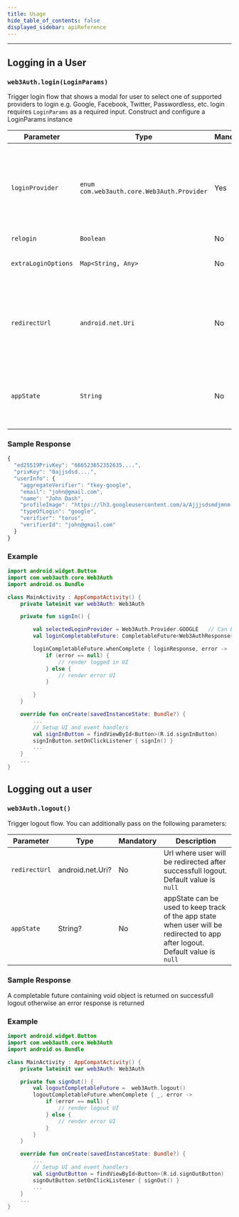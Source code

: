 ```yaml
---
title: Usage
hide_table_of_contents: false
displayed_sidebar: apiReference
---
```


---


## Logging in a User

### `web3Auth.login(LoginParams)`

Trigger login flow that shows a modal for user to select one of supported providers to login e.g. Google, Facebook, Twitter, Passwordless, etc. login
requires `LoginParams` as a required input. Construct and configure a LoginParams instance

| Parameter           | Type                                         | Mandatory | Description                                                                                                                                                                                  |
| ------------------- | -------------------------------------------- | --------- | -------------------------------------------------------------------------------------------------------------------------------------------------------------------------------------------- |
| `loginProvider`     | `enum` `com.web3auth.core.Web3Auth.Provider` | Yes       | Login provider, supported values are `GOOGLE`, `FACEBOOK`, `REDDIT`, `DISCORD`, `TWITCH`, `APPLE`, `LINE`, `GITHUB`, `KAKAO`, `LINKEDIN`, `TWITTER`, `WEIBO`, `WECHAT`, `EMAIL_PASSWORDLESS` |
| `relogin`           | `Boolean`                                    | No        | default is `null`                                                                                                                                                                            |
| `extraLoginOptions` | `Map<String, Any>`                           | No        | You can pass various oauth supported options, default is `null`                                                                                                                              |
| `redirectUrl`       | `android.net.Uri`                            | No        | Url where user will be redirected after successfull login. By default user will be redirected to same page where login will be initiated, default is `null`                                  |
| `appState`          | `String`                                     | No        | appState can be used to keep track of the app state when user will be redirected to app after login, default is `null`                                                                       |

### Sample Response

```javascript
{
  "ed25519PrivKey": "666523652352635....",
  "privKey": "0ajjsdsd....",
  "userInfo": {
    "aggregateVerifier": "tkey-google",
    "email": "john@gmail.com",
    "name": "John Dash",
    "profileImage": "https://lh3.googleusercontent.com/a/Ajjjsdsmdjmnm...",
    "typeOfLogin": "google",
    "verifier": "torus",
    "verifierId": "john@gmail.com"
  }
}
```

### Example

```kotlin
import android.widget.Button
import com.web3auth.core.Web3Auth
import android.os.Bundle

class MainActivity : AppCompatActivity() {
    private lateinit var web3Auth: Web3Auth

    private fun signIn() {

        val selectedLoginProvider = Web3Auth.Provider.GOOGLE   // Can be Google, Facebook, Twitch etc
        val loginCompletableFuture: CompletableFuture<Web3AuthResponse> = web3Auth.login(LoginParams(selectedLoginProvider))

        loginCompletableFuture.whenComplete { loginResponse, error ->
            if (error == null) {
                // render logged in UI
            } else {
                // render error UI
            }

        }
    }

    override fun onCreate(savedInstanceState: Bundle?) {
        ...
        // Setup UI and event handlers
        val signInButton = findViewById<Button>(R.id.signInButton)
        signInButton.setOnClickListener { signIn() }
        ...
    }
    ...
}
```

## Logging out a user

### `web3Auth.logout()`

Trigger logout flow. You can additionally pass on the following parameters:

| Parameter     | Type             | Mandatory | Description                                                                                                                   |
| ------------- | ---------------- | --------- | ----------------------------------------------------------------------------------------------------------------------------- |
| `redirectUrl` | android.net.Uri? | No        | Url where user will be redirected after successfull logout. Default value is `null`                                           |
| `appState`    | String?          | No        | appState can be used to keep track of the app state when user will be redirected to app after logout. Default value is `null` |

### Sample Response

A completable future containing void object is returned on successfull logout otherwise an error response is returned

### Example

```kotlin
import android.widget.Button
import com.web3auth.core.Web3Auth
import android.os.Bundle

class MainActivity : AppCompatActivity() {
    private lateinit var web3Auth: Web3Auth

    private fun signOut() {
        val logoutCompletableFuture =  web3Auth.logout()
        logoutCompletableFuture.whenComplete { _, error ->
            if (error == null) {
                // render logout UI
            } else {
                // render error UI
            }
        }
    }

    override fun onCreate(savedInstanceState: Bundle?) {
        ...
        // Setup UI and event handlers
        val signOutButton = findViewById<Button>(R.id.signOutButton)
        signOutButton.setOnClickListener { signOut() }
        ...
    }
    ...
}
```

